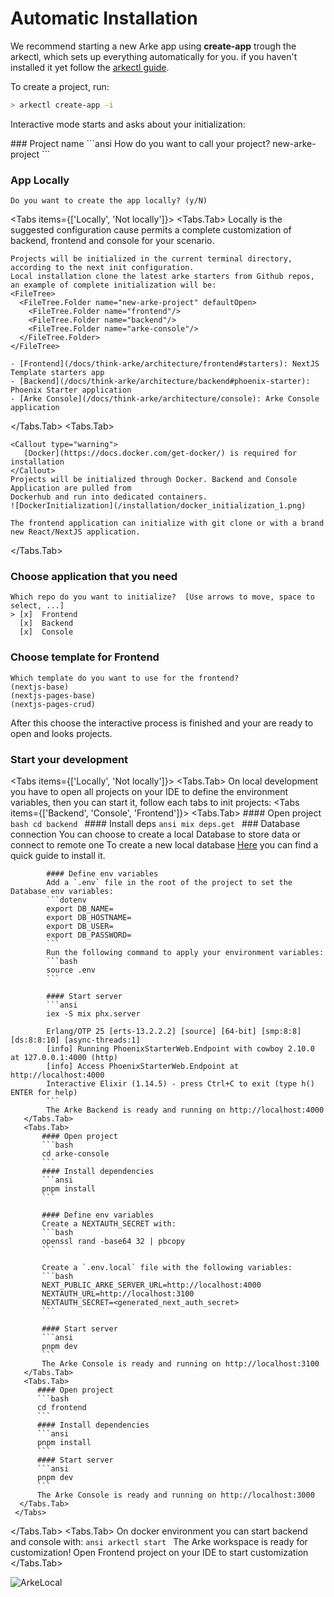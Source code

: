 
# Automatic Installation
We recommend starting a new Arke app using **create-app** trough the arkectl, which sets up everything automatically for you.
if you haven't installed it yet follow the [arkectl guide](/docs/arkectl).

To create a project, run:
```bash
> arkectl create-app -i
```

Interactive mode starts and asks about your initialization:

<Steps>
### Project name
```ansi
How do you want to call your project?
new-arke-project
```

### App Locally
```ansi
Do you want to create the app locally? (y/N)
```
<Tabs items={['Locally', 'Not locally']}>
  <Tabs.Tab>
    Locally is the suggested configuration cause permits a complete customization of backend, frontend and console for
    your scenario.

    Projects will be initialized in the current terminal directory, according to the next init configuration.
    Local installation clone the latest arke starters from Github repos, an example of complete initialization will be:
    <FileTree>
      <FileTree.Folder name="new-arke-project" defaultOpen>
        <FileTree.Folder name="frontend"/>
        <FileTree.Folder name="backend"/>
        <FileTree.Folder name="arke-console"/>
      </FileTree.Folder>
    </FileTree>

    - [Frontend](/docs/think-arke/architecture/frontend#starters): NextJS Template starters app
    - [Backend](/docs/think-arke/architecture/backend#phoenix-starter): Phoenix Starter application
    - [Arke Console](/docs/think-arke/architecture/console): Arke Console application
  </Tabs.Tab>
  <Tabs.Tab>

    <Callout type="warning">
       [Docker](https://docs.docker.com/get-docker/) is required for installation
    </Callout>
    Projects will be initialized through Docker. Backend and Console Application are pulled from
    Dockerhub and run into dedicated containers.
    ![DockerInitialization](/installation/docker_initialization_1.png)

    The frontend application can initialize with git clone or with a brand new React/NextJS application.
  </Tabs.Tab>
</Tabs>

### Choose application that you need
```ansi
Which repo do you want to initialize?  [Use arrows to move, space to select, ...]
> [x]  Frontend
  [x]  Backend
  [x]  Console
```

### Choose template for Frontend
```ansi
Which template do you want to use for the frontend?
(nextjs-base)
(nextjs-pages-base)
(nextjs-pages-crud)
```

After this choose the interactive process is finished and your are ready to open and looks projects.

### Start your development
<Tabs items={['Locally', 'Not locally']}>
  <Tabs.Tab>
    On local development you have to open all projects on your IDE to define the environment variables, then you can
    start it, follow each tabs to init projects:
     <Tabs items={['Backend', 'Console', 'Frontend']}>
       <Tabs.Tab>
            #### Open project
            ```bash
            cd backend
            ```
            #### Install deps
            ```ansi
            mix deps.get
            ```
            ### Database connection
            You can choose to create a local Database to store data or connect to remote one
            <Callout type="info">
               To create a new local database [Here](/backend/installation/postgres) you can find
               a quick guide to install it.
            </Callout>

            #### Define env variables
            Add a `.env` file in the root of the project to set the Database env variables:
            ```dotenv
            export DB_NAME=
            export DB_HOSTNAME=
            export DB_USER=
            export DB_PASSWORD=
            ```
            Run the following command to apply your environment variables:
            ```bash
            source .env
            ```

            #### Start server
            ```ansi
            iex -S mix phx.server

            Erlang/OTP 25 [erts-13.2.2.2] [source] [64-bit] [smp:8:8] [ds:8:8:10] [async-threads:1]
            [info] Running PhoenixStarterWeb.Endpoint with cowboy 2.10.0 at 127.0.0.1:4000 (http)
            [info] Access PhoenixStarterWeb.Endpoint at http://localhost:4000
            Interactive Elixir (1.14.5) - press Ctrl+C to exit (type h() ENTER for help)
            ```
            The Arke Backend is ready and running on http://localhost:4000
       </Tabs.Tab>
       <Tabs.Tab>
           #### Open project
           ```bash
           cd arke-console
           ```
           #### Install dependencies
           ```ansi
           pnpm install
           ```

           #### Define env variables
           Create a NEXTAUTH_SECRET with:
           ```bash
           openssl rand -base64 32 | pbcopy
           ```

           Create a `.env.local` file with the following variables:
           ```bash
           NEXT_PUBLIC_ARKE_SERVER_URL=http://localhost:4000
           NEXTAUTH_URL=http://localhost:3100
           NEXTAUTH_SECRET=<generated_next_auth_secret>
           ```

           #### Start server
           ```ansi
           pnpm dev
           ```
           The Arke Console is ready and running on http://localhost:3100
       </Tabs.Tab>
       <Tabs.Tab>
          #### Open project
          ```bash
          cd frontend
          ```
          #### Install dependencies
          ```ansi
          pnpm install
          ```
          #### Start server
          ```ansi
          pnpm dev
          ```
          The Arke Console is ready and running on http://localhost:3000
      </Tabs.Tab>
     </Tabs>
  </Tabs.Tab>
  <Tabs.Tab>
    On docker environment you can start backend and console with:
    ```ansi
    arkectl start
    ```
    The Arke workspace is ready for customization! Open Frontend project on your IDE to start customization
  </Tabs.Tab>
</Tabs>
</Steps>

![ArkeLocal](/installation/workspace_initialization_1.png)
